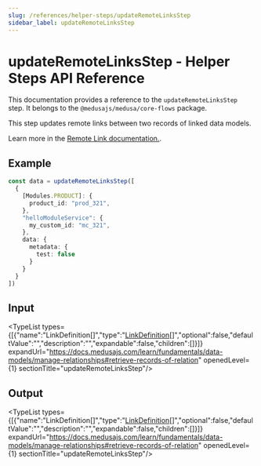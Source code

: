```yaml
---
slug: /references/helper-steps/updateRemoteLinksStep
sidebar_label: updateRemoteLinksStep
---
```



# updateRemoteLinksStep - Helper Steps API Reference

This documentation provides a reference to the `updateRemoteLinksStep` step. It belongs to the `@medusajs/medusa/core-flows` package.

This step updates remote links between two records of linked data models.

Learn more in the [Remote Link documentation.](https://docs.medusajs.com/learn/fundamentals/module-links/remote-link#create-link).

## Example

```ts
const data = updateRemoteLinksStep([
  {
    [Modules.PRODUCT]: {
      product_id: "prod_321",
    },
    "helloModuleService": {
      my_custom_id: "mc_321",
    },
    data: {
      metadata: {
        test: false
      }
    }
  }
])
```

## Input

<TypeList types={[{"name":"LinkDefinition[]","type":"[LinkDefinition](../../../types/ModulesSdkTypes/types/types.ModulesSdkTypes.LinkDefinition/page.mdx)[]","optional":false,"defaultValue":"","description":"","expandable":false,"children":[]}]} expandUrl="https://docs.medusajs.com/learn/fundamentals/data-models/manage-relationships#retrieve-records-of-relation" openedLevel={1} sectionTitle="updateRemoteLinksStep"/>

## Output

<TypeList types={[{"name":"LinkDefinition[]","type":"[LinkDefinition](../../../types/ModulesSdkTypes/types/types.ModulesSdkTypes.LinkDefinition/page.mdx)[]","optional":false,"defaultValue":"","description":"","expandable":false,"children":[]}]} expandUrl="https://docs.medusajs.com/learn/fundamentals/data-models/manage-relationships#retrieve-records-of-relation" openedLevel={1} sectionTitle="updateRemoteLinksStep"/>
